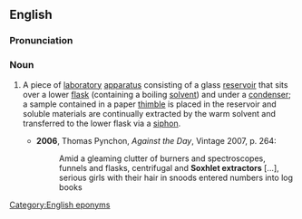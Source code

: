==English==
{{wikipedia}}
===Pronunciation===
{{IPA|/ˈsɒkslət ɪkˌstɹæktə/}}

===Noun===
{{en-noun|sg=[[w:Franz von Soxhlet|Soxhlet]] [[extractor]]}}

# {{chemistry}} A piece of [[laboratory]] [[apparatus]] consisting of a glass [[reservoir]] that sits over a lower [[flask]] (containing a boiling [[solvent]]) and under a [[condenser]]; a sample contained in a paper [[thimble]] is placed in the reservoir and soluble materials are continually extracted by the warm solvent and transferred to the lower flask via a [[siphon]].
#*'''2006''', Thomas Pynchon, ''Against the Day'', Vintage 2007, p. 264:
#*:Amid a gleaming clutter of burners and spectroscopes, funnels and flasks, centrifugal and '''Soxhlet extractors''' [...], serious girls with their hair in snoods entered numbers into log books

[[Category:English eponyms]]